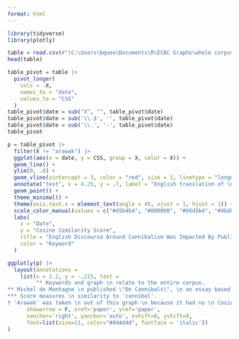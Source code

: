 ---
format: html
---

```{r load packages, message = F, echo = F}
library(tidyverse)
library(plotly)
```

```{r load data, echo = F, message = F, output = F}
table = read.csv(r"(C:\Users\bqueu\Documents\R\ECBC Graphs\whole corpus lexicon sheets - cannibal.csv)")
head(table)
```

```{r pivot table, echo = F, output = F}
table_pivot = table |>
  pivot_longer(
    cols = -X,
    names_to = "date",
    values_to = "CSS"
  )
table_pivot$date = sub("X", "", table_pivot$date)
table_pivot$date = sub('\\.$', '', table_pivot$date)
table_pivot$date = sub('\\.', '-', table_pivot$date)
table_pivot
```

```{r graph, warning = F, echo = F}
p = table_pivot |>
  filter(X != "arawak") |>
  ggplot(aes(x = date, y = CSS, group = X, color = X)) +
  geom_line() +
  ylim(0, .8) +
  geom_vline(xintercept = 3, color = "red", size = 1, linetype = "longdash", alpha = .4) +
  annotate("text", x = 4.25, y = .7, label = "English translation of \n \"On Cannibals\" was \n published in 1603.", fontface = "italic", size = 3) +
  geom_point() +
  theme_minimal() +
  theme(axis.text.x = element_text(angle = 45, vjust = 1, hjust = 1)) +
  scale_color_manual(values = c("#d5b4b4", "#000000", "#b6d5b4", "#4bd891", "#ff9900", "#d5cfb4")) +
  labs(
    x = "Date",
    y = "Cosine Similarity Score",
    title = "English Discourse Around Cannibalism Was Impacted By Publications",
    color = "Keyword"
  )

ggplotly(p) |>
  layout(annotations = 
    list(x = 1.2, y = -.215, text = 
         "* Keywords and graph \n relate to the entire corpus.
** Michel de Montagne \n published \"On Cannibals\", \n an essay based on \n cultural relativism, \n in French in 1580.
*** Score measures \n similarity to 'cannibal'.
† 'Arawak' was taken \n out of this graph \n because it had no \n Cosine Similarity, and \n 'Arawacas' is a close \n Spanish translation.", 
      showarrow = F, xref='paper', yref='paper', 
      xanchor='right', yanchor='auto', xshift=0, yshift=0,
      font=list(size=11, color="#4d4d4d", fontface = 'italic'))
)
```
